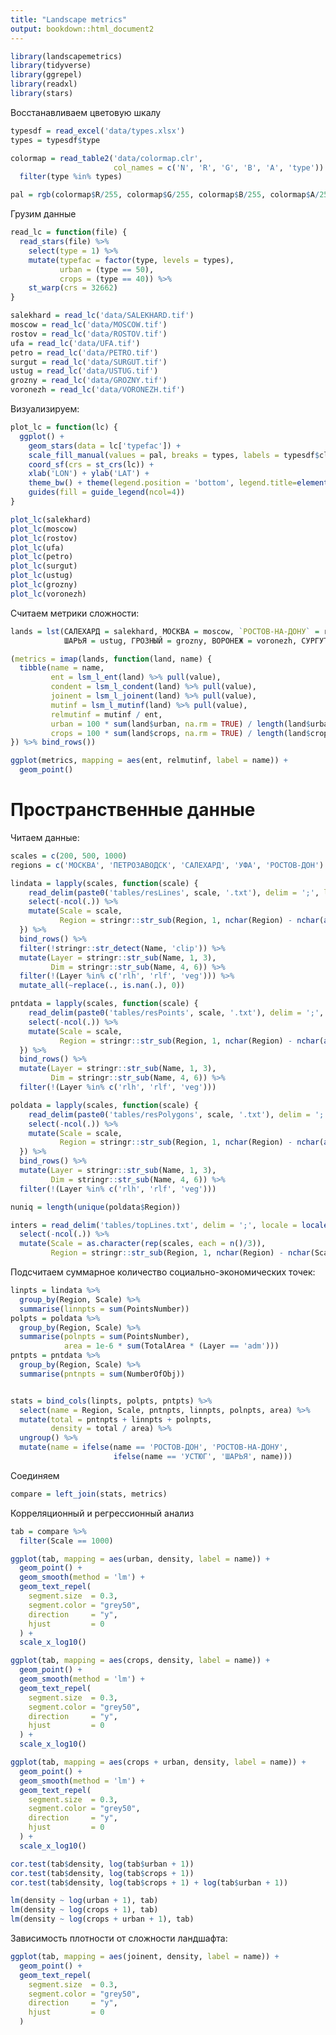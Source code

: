 ```yaml
---
title: "Landscape metrics"
output: bookdown::html_document2
---
```


```r
library(landscapemetrics)
library(tidyverse)
library(ggrepel)
library(readxl)
library(stars)
```

Восстанавливаем цветовую шкалу
```r
typesdf = read_excel('data/types.xlsx')
types = typesdf$type

colormap = read_table2('data/colormap.clr', 
                       col_names = c('N', 'R', 'G', 'B', 'A', 'type')) %>% 
  filter(type %in% types)

pal = rgb(colormap$R/255, colormap$G/255, colormap$B/255, colormap$A/255)

```

Грузим данные
```r
read_lc = function(file) {
  read_stars(file) %>% 
    select(type = 1) %>%
    mutate(typefac = factor(type, levels = types),
           urban = (type == 50),
           crops = (type == 40)) %>% 
    st_warp(crs = 32662)
}

salekhard = read_lc('data/SALEKHARD.tif')
moscow = read_lc('data/MOSCOW.tif')
rostov = read_lc('data/ROSTOV.tif')
ufa = read_lc('data/UFA.tif')
petro = read_lc('data/PETRO.tif')
surgut = read_lc('data/SURGUT.tif')
ustug = read_lc('data/USTUG.tif')
grozny = read_lc('data/GROZNY.tif')
voronezh = read_lc('data/VORONEZH.tif')
```

Визуализируем:
```r
plot_lc = function(lc) {
  ggplot() +
    geom_stars(data = lc['typefac']) +
    scale_fill_manual(values = pal, breaks = types, labels = typesdf$class, drop = FALSE) +
    coord_sf(crs = st_crs(lc)) +
    xlab('LON') + ylab('LAT') +
    theme_bw() + theme(legend.position = 'bottom', legend.title=element_blank()) +
    guides(fill = guide_legend(ncol=4))
}

plot_lc(salekhard)
plot_lc(moscow)
plot_lc(rostov)
plot_lc(ufa)
plot_lc(petro)
plot_lc(surgut)
plot_lc(ustug)
plot_lc(grozny)
plot_lc(voronezh)
```

Считаем метрики сложности:
```r
lands = lst(САЛЕХАРД = salekhard, МОСКВА = moscow, `РОСТОВ-НА-ДОНУ` = rostov, УФА = ufa, ПЕТРОЗАВОДСК = petro,
            ШАРЬЯ = ustug, ГРОЗНЫЙ = grozny, ВОРОНЕЖ = voronezh, СУРГУТ = surgut)

(metrics = imap(lands, function(land, name) {
  tibble(name = name,
         ent = lsm_l_ent(land) %>% pull(value),
         condent = lsm_l_condent(land) %>% pull(value),
         joinent = lsm_l_joinent(land) %>% pull(value),
         mutinf = lsm_l_mutinf(land) %>% pull(value),
         relmutinf = mutinf / ent,
         urban = 100 * sum(land$urban, na.rm = TRUE) / length(land$urban),
         crops = 100 * sum(land$crops, na.rm = TRUE) / length(land$crops))
}) %>% bind_rows())
```

```r
ggplot(metrics, mapping = aes(ent, relmutinf, label = name)) +
  geom_point()
```

# Пространственные данные

Читаем данные:
```r
scales = c(200, 500, 1000)
regions = c('МОСКВА', 'ПЕТРОЗАВОДСК', 'САЛЕХАРД', 'УФА', 'РОСТОВ-ДОН')

lindata = lapply(scales, function(scale) { 
    read_delim(paste0('tables/resLines', scale, '.txt'), delim = ';', locale = locale(decimal_mark = ".")) %>% 
    select(-ncol(.)) %>% 
    mutate(Scale = scale,
           Region = stringr::str_sub(Region, 1, nchar(Region) - nchar(as.character(Scale))))
  }) %>% 
  bind_rows() %>% 
  filter(!stringr::str_detect(Name, 'clip')) %>% 
  mutate(Layer = stringr::str_sub(Name, 1, 3),
         Dim = stringr::str_sub(Name, 4, 6)) %>% 
  filter(!(Layer %in% c('rlh', 'rlf', 'veg'))) %>% 
  mutate_all(~replace(., is.nan(.), 0))

pntdata = lapply(scales, function(scale) { 
    read_delim(paste0('tables/resPoints', scale, '.txt'), delim = ';', locale = locale(decimal_mark = ".")) %>% 
    select(-ncol(.)) %>% 
    mutate(Scale = scale,
           Region = stringr::str_sub(Region, 1, nchar(Region) - nchar(as.character(Scale))))
  }) %>% 
  bind_rows() %>% 
  mutate(Layer = stringr::str_sub(Name, 1, 3),
         Dim = stringr::str_sub(Name, 4, 6)) %>% 
  filter(!(Layer %in% c('rlh', 'rlf', 'veg')))

poldata = lapply(scales, function(scale) { 
    read_delim(paste0('tables/resPolygons', scale, '.txt'), delim = ';', locale = locale(decimal_mark = ".")) %>% 
    select(-ncol(.)) %>% 
    mutate(Scale = scale,
           Region = stringr::str_sub(Region, 1, nchar(Region) - nchar(as.character(Scale))))
  }) %>% 
  bind_rows() %>% 
  mutate(Layer = stringr::str_sub(Name, 1, 3),
         Dim = stringr::str_sub(Name, 4, 6)) %>% 
  filter(!(Layer %in% c('rlh', 'rlf', 'veg')))

nuniq = length(unique(poldata$Region))

inters = read_delim('tables/topLines.txt', delim = ';', locale = locale(decimal_mark = ".")) %>% 
  select(-ncol(.)) %>% 
  mutate(Scale = as.character(rep(scales, each = n()/3)),
         Region = stringr::str_sub(Region, 1, nchar(Region) - nchar(Scale)))
```

Подсчитаем суммарное количество социально-экономических точек:
```r
linpts = lindata %>% 
  group_by(Region, Scale) %>% 
  summarise(linnpts = sum(PointsNumber))
polpts = poldata %>% 
  group_by(Region, Scale) %>% 
  summarise(polnpts = sum(PointsNumber),
            area = 1e-6 * sum(TotalArea * (Layer == 'adm')))
pntpts = pntdata %>% 
  group_by(Region, Scale) %>% 
  summarise(pntnpts = sum(NumberOfObj))


stats = bind_cols(linpts, polpts, pntpts) %>% 
  select(name = Region, Scale, pntnpts, linnpts, polnpts, area) %>% 
  mutate(total = pntnpts + linnpts + polnpts,
         density = total / area) %>% 
  ungroup() %>% 
  mutate(name = ifelse(name == 'РОСТОВ-ДОН', 'РОСТОВ-НА-ДОНУ',
                       ifelse(name == 'УСТЮГ', 'ШАРЬЯ', name)))
```

Соединяем
```r
compare = left_join(stats, metrics)
```

Корреляционный и регрессионный анализ

```r
tab = compare %>% 
  filter(Scale == 1000) 

ggplot(tab, mapping = aes(urban, density, label = name)) +
  geom_point() +
  geom_smooth(method = 'lm') +
  geom_text_repel(
    segment.size  = 0.3,
    segment.color = "grey50",
    direction     = "y",
    hjust         = 0
  ) +
  scale_x_log10()

ggplot(tab, mapping = aes(crops, density, label = name)) +
  geom_point() +
  geom_smooth(method = 'lm') +
  geom_text_repel(
    segment.size  = 0.3,
    segment.color = "grey50",
    direction     = "y",
    hjust         = 0
  ) +
  scale_x_log10()

ggplot(tab, mapping = aes(crops + urban, density, label = name)) +
  geom_point() +
  geom_smooth(method = 'lm') +
  geom_text_repel(
    segment.size  = 0.3,
    segment.color = "grey50",
    direction     = "y",
    hjust         = 0
  ) +
  scale_x_log10()

cor.test(tab$density, log(tab$urban + 1))
cor.test(tab$density, log(tab$crops + 1))
cor.test(tab$density, log(tab$crops + 1) + log(tab$urban + 1))

lm(density ~ log(urban + 1), tab)
lm(density ~ log(crops + 1), tab)
lm(density ~ log(crops + urban + 1), tab)
```

Зависимость плотности от сложности ландшафта:
```r
ggplot(tab, mapping = aes(joinent, density, label = name)) +
  geom_point() +
  geom_text_repel(
    segment.size  = 0.3,
    segment.color = "grey50",
    direction     = "y",
    hjust         = 0
  )
```








